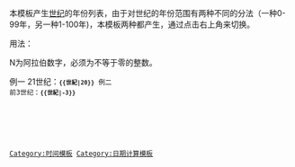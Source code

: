 <noinclude>{{template doc page viewed directly}}</noinclude>
<!-- 在本行下編輯模板說明 -->
本模板产生[[世纪]]的年份列表，由于对世纪的年份范围有两种不同的分法（一种0-99年，另一种1-100年)，本模板两种都产生，通过点击右上角来切换。

用法：
 {{tl|世紀|N}}
N为阿拉伯数字，必须为不等于零的整数。

例一 21世纪：'''<tt><code><code>&#123;{世紀|20}&#125;</code></tt>'''
{{世紀|20|cat=}}
例二 前3世纪：'''<tt><code>&#123;{世紀|-3}&#125;</code></tt>'''
{{世紀|-3|cat=}}

<includeonly>
<!-- 本行下加入模板的分類 -->
[[Category:时间模板]]
[[Category:日期计算模板]]
<!-- 本行下加入模板的跨語言鏈接 -->

</includeonly>